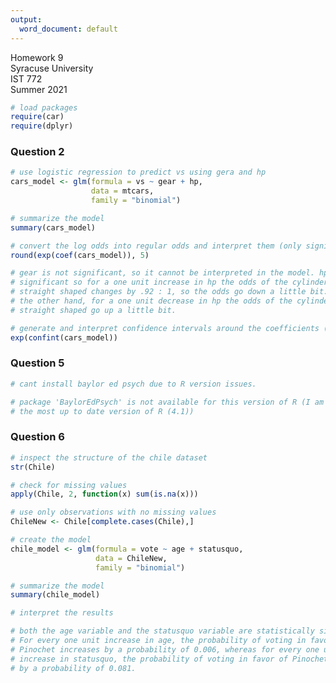 ---
output:
  word_document: default
---

Homework 9  
Syracuse University  
IST 772  
Summer 2021  

```{r Libraries, message = FALSE, warning = FALSE}

# load packages
require(car)
require(dplyr)

```

### Question 2

```{r Question 2, message = FALSE, warning = FALSE}

# use logistic regression to predict vs using gera and hp
cars_model <- glm(formula = vs ~ gear + hp,
                  data = mtcars,
                  family = "binomial")

# summarize the model
summary(cars_model)

# convert the log odds into regular odds and interpret them (only significant)
round(exp(coef(cars_model)), 5)

# gear is not significant, so it cannot be interpreted in the model. hp is
# significant so for a one unit increase in hp the odds of the cylinder being
# straight shaped changes by .92 : 1, so the odds go down a little bit. On
# the other hand, for a one unit decrease in hp the odds of the cylinder being
# straight shaped go up a little bit.

# generate and interpret confidence intervals around the coefficients (only significant)
exp(confint(cars_model))

```

### Question 5

```{r Question 5}

# cant install baylor ed psych due to R version issues.

# package 'BaylorEdPsych' is not available for this version of R (I am using
# the most up to date version of R (4.1))

```

### Question 6

```{r Question 6}

# inspect the structure of the chile dataset
str(Chile)

# check for missing values
apply(Chile, 2, function(x) sum(is.na(x)))

# use only observations with no missing values
ChileNew <- Chile[complete.cases(Chile),]

# create the model
chile_model <- glm(formula = vote ~ age + statusquo,
                   data = ChileNew,
                   family = "binomial")

# summarize the model
summary(chile_model)

# interpret the results

# both the age variable and the statusquo variable are statistically significant.
# For every one unit increase in age, the probability of voting in favor of
# Pinochet increases by a probability of 0.006, whereas for every one unit
# increase in statusquo, the probability of voting in favor of Pinochet increases
# by a probability of 0.081.

```